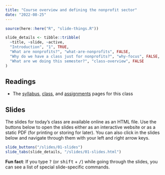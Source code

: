 ```yaml
---
title: "Course overview and defining the nonprofit sector"
date: "2022-08-25"
---
```


```r
source(here::here("R", "slide-things.R"))

slide_details <- tibble::tribble(
  ~title, ~slide, ~active,
  "Introduction", "1", TRUE,
  "What are nonprofits?", "what-are-nonprofits", FALSE,
  "Why do we have a class just for nonprofits?", "why-focus", FALSE,
  "What are we doing this semester?", "class-overview", FALSE
)
```

## Readings

- The [syllabus](/syllabus.qmd), [class](/class/index.qmd), and [assignments](/assignment/index.qmd) pages for this class


## Slides

The slides for today's class are available online as an HTML file. Use the buttons below to open the slides either as an interactive website or as a static PDF (for printing or storing for later). You can also click in the slides below and navigate through them with your left and right arrow keys.

```r
slide_buttons("/slides/01-slides")
slide_tabs(slide_details, "/slides/01-slides.html")
```

:::{.callout-tip}
**Fun fact**: If you type <kbd>?</kbd> (or <kbd>shift</kbd> + <kbd>/</kbd>) while going through the slides, you can see a list of special slide-specific commands.
:::
